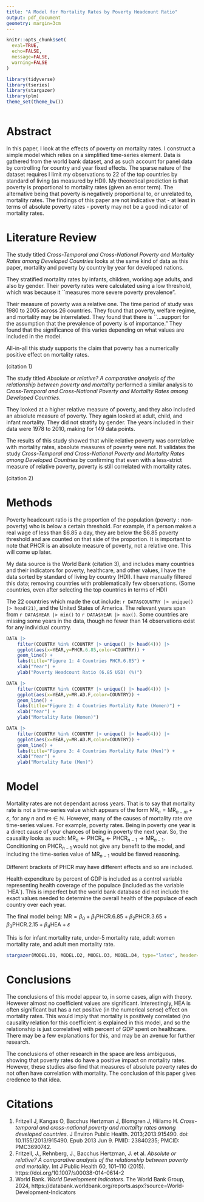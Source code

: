 ```yaml
---
title: "A Model for Mortality Rates by Poverty Headcount Ratio"
output: pdf_document
geometry: margin=3cm
---
```


```r
knitr::opts_chunk$set(
  eval=TRUE,
  echo=FALSE,
  message=FALSE,
  warning=FALSE
)

library(tidyverse)
library(tseries)
library(stargazer)
library(plm)
theme_set(theme_bw())
```

```r
```

# Abstract

In this paper, I look at the effects of poverty on mortality rates. I construct a simple model which relies on a simplified time-series element. Data is gathered from the world bank dataset, and as such account for panel data by controlling for country and year fixed effects. The sparse nature of the dataset requires I limit my observations to 22 of the top countries by standard of living (as measured by HDI). My theoretical prediction is that poverty is proportional to mortality rates (given an error term). The alternative being that poverty is negatively proportional to, or unrelated to, mortality rates. The findings of this paper are not indicative that - at least in terms of absolute poverty rates - poverty may not be a good indicator of mortality rates.

# Literature Review

The study titled *Cross-Temporal and Cross-National Poverty and Mortality Rates among Developed Countries* looks at the same kind of data as this paper, mortality and poverty by country by year for developed nations.

They stratified mortality rates by infants, children, working age adults, and also by gender. Their poverty rates were calculated using a low threshold, which was because it \``measures more severe poverty prevalence".

Their measure of poverty was a relative one. The time period of study was 1980 to 2005 across 26 countries. They found that poverty, welfare regime, and mortality may be interrelated. They found that there is \``...support for the assumption that the prevalence of poverty is of importance." They found that the significance of this varies depending on what values are included in the model.

All-in-all this study supports the claim that poverty has a numerically positive effect on mortality rates.

(citation 1)

The study titled *Absolute or relative? A comparative analysis of the relationship between poverty and mortality* performed a similar analysis to *Cross-Temporal and Cross-National Poverty and Mortality Rates among Developed Countries*.

They looked at a higher relative measure of poverty, and they also included an absolute measure of poverty. They again looked at adult, child, and infant mortality. They did not stratify by gender. The years included in their data were 1978 to 2010, making for 149 data points.

The results of this study showed that while relative poverty was correlative with mortality rates, absolute measures of poverty were not. It validates the study *Cross-Temporal and Cross-National Poverty and Mortality Rates among Developed Countries* by confirming that even with a less-strict measure of relative poverty, poverty is still correlated with mortality rates.

(citation 2)

# Methods

Poverty headcount ratio is the proportion of the population $(\text{poverty}:\text{non-poverty})$ who is below a certain threshold. For example, if a person makes a real wage of less than $6.85 a day, they are below the $6.85 poverty threshold and are counted on that side of the proportion. It is important to note that PHCR is an absolute measure of poverty, not a relative one. This will come up later.

My data source is the World Bank (citation 3), and includes many countries and their indicators for poverty, healthcare, and other values, I have the data sorted by standard of living by country (HDI). I have manually filtered this data; removing countries with problematically few observations. (Some countries, even after selecting the top countries in terms of HDI)

The 22 countries which made the cut include: `r DATA$COUNTRY |> unique() |> head(21)`, and the United States of America. The relevant years span from `r DATA$YEAR |> min()` to `r DATA$YEAR |> max()`. Some countries are missing some years in the data, though no fewer than 14 observations exist for any individual country.

```r
DATA |>
	filter(COUNTRY %in% (COUNTRY |> unique() |> head(4))) |>
	ggplot(aes(x=YEAR,y=PHCR.6.85,color=COUNTRY)) +
	geom_line() +
	labs(title="Figure 1: 4 Countries PHCR.6.85") +
	xlab("Year") +
	ylab("Poverty Headcount Ratio (6.85 USD) (%)")
```

```r
DATA |>
	filter(COUNTRY %in% (COUNTRY |> unique() |> head(4))) |>
	ggplot(aes(x=YEAR,y=MR.AD.F,color=COUNTRY)) +
	geom_line() +
	labs(title="Figure 2: 4 Countries Mortality Rate (Women)") +
	xlab("Year") +
	ylab("Mortality Rate (Women)")
```

```r
DATA |>
	filter(COUNTRY %in% (COUNTRY |> unique() |> head(4))) |>
	ggplot(aes(x=YEAR,y=MR.AD.M,color=COUNTRY)) +
	geom_line() +
	labs(title="Figure 3: 4 Countries Mortality Rate (Men)") +
	xlab("Year") +
	ylab("Mortality Rate (Men)")
```

\newpage

# Model

Mortality rates are not dependant across years. That is to say that mortality rate is not a time-series value which appears of the form $\text{MR}_n = \text{MR}_{n-m} + \varepsilon$, for any $n$ and $m \in \mathbb{N}$. However, many of the causes of mortality rate *are* time-series values. For example, poverty rates. Being in poverty one year is a direct cause of your chances of being in poverty the next year. So, the causality looks as such: $\text{MR}_{n} \leftarrow \text{PHCR}_{n} \leftarrow \text{PHCR}_{n-1} \rightarrow \text{MR}_{n-1}$. Conditioning on $\text{PHCR}_{n-1}$ would not give any benefit to the model, and including the time-series value of $\text{MR}_{n-1}$ would be flawed reasoning.

Different brackets of PHCR may have different effects and so are included.

Health expenditure by percent of GDP is included as a control variable representing health coverage of the populace (included as the variable \`HEA\`). This is imperfect but the world bank database did not include the exact values needed to determine the overall health of the populace of each country over each year.

The final model being: $\text{MR}=\beta_0 + \beta_1 \text{PHCR.6.85} + \beta_2 \text{PHCR.3.65} + \beta_3 \text{PHCR.2.15} + \beta_4 \text{HEA} + \varepsilon$

This is for infant mortality rate, under-5 mortality rate, adult women mortality rate, and adult men mortality rate.

```r
stargazer(MODEL.D1, MODEL.D2, MODEL.D3, MODEL.D4, type="latex", header=FALSE)
```

\newpage

# Conclusions

The conclusions of this model appear to, in some cases, align with theory. However almost no coefficient values are significant. Interestingly, HEA is often significant but has a net positive (in the numerical sense) effect on mortality rates. This would imply that mortality is positively correlated (no causality relation for this coefficient is explained in this model, and so the relationship is just correlative) with percent of GDP spent on healthcare. There may be a few explanations for this, and may be an avenue for further research.

The conclusions of other research in the space are less ambiguous, showing that poverty rates do have a positive impact on mortality rates. However, these studies also find that measures of absolute poverty rates do not often have correlation with mortality. The conclusion of this paper gives credence to that idea.

\newpage

# Citations

1. Fritzell J, Kangas O, Bacchus Hertzman J, Blomgren J, Hiilamo H. *Cross-temporal and cross-national poverty and mortality rates among developed countries*. J Environ Public Health. 2013;2013:915490. doi: 10.1155/2013/915490. Epub 2013 Jun 9. PMID: 23840235; PMCID: PMC3690742.
2. Fritzell, J., Rehnberg, J., Bacchus Hertzman, J. et al. *Absolute or relative? A comparative analysis of the relationship between poverty and mortality*. Int J Public Health 60, 101–110 (2015). https://doi.org/10.1007/s00038-014-0614-2
3. World Bank. *World Development Indicators*. The World Bank Group, 2024, https://databank.worldbank.org/reports.aspx?source=World-Development-Indicators